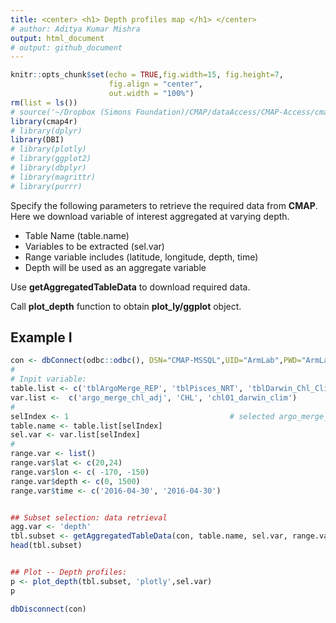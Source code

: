 ```yaml
---
title: <center> <h1> Depth profiles map </h1> </center>   
# author: Aditya Kumar Mishra
output: html_document
# output: github_document
---
```


```r
knitr::opts_chunk$set(echo = TRUE,fig.width=15, fig.height=7,
                      fig.align = "center",
                      out.width = "100%")
rm(list = ls())
# source('~/Dropbox (Simons Foundation)/CMAP/dataAccess/CMAP-Access/cmap4r/R/cmap4r.R')
library(cmap4r)
# library(dplyr)
library(DBI)
# library(plotly)
# library(ggplot2)
# library(dbplyr)
# library(magrittr)
# library(purrr)
```


 



<!-- To creat depth profile plot, we aggregate data at the depth level on the database (avoiding download of large dataset), and then retrieve the data from the database.  -->

Specify the following parameters to retrieve the required data from **CMAP**. Here we download variable of interest aggregated at varying depth.



+ Table Name (table.name)
+ Variables to be extracted (sel.var)
+ Range variable includes (latitude, longitude, depth, time)
+ Depth will be used as an aggregate variable

Use **getAggregatedTableData** to download required data.


Call **plot_depth** function to obtain **plot_ly/ggplot** object. 

## Example I


```r
con <- dbConnect(odbc::odbc(), DSN="CMAP-MSSQL",UID="ArmLab",PWD="ArmLab2018")
#
# Inpit variable:
table.list <- c('tblArgoMerge_REP', 'tblPisces_NRT', 'tblDarwin_Chl_Climatology') 
var.list <-  c('argo_merge_chl_adj', 'CHL', 'chl01_darwin_clim')  
#
selIndex <- 1                                    # selected argo_merge_chl_adj from tblArgoMerge_REP 
table.name <- table.list[selIndex]
sel.var <- var.list[selIndex]  
#
range.var <- list()
range.var$lat <- c(20,24)
range.var$lon <- c( -170, -150)
range.var$depth <- c(0, 1500)
range.var$time <- c('2016-04-30', '2016-04-30')


## Subset selection: data retrieval
agg.var <- 'depth' 
tbl.subset <- getAggregatedTableData(con, table.name, sel.var, range.var, agg.var)
head(tbl.subset)


## Plot -- Depth profiles:
p <- plot_depth(tbl.subset, 'plotly',sel.var)
p

dbDisconnect(con)
```

